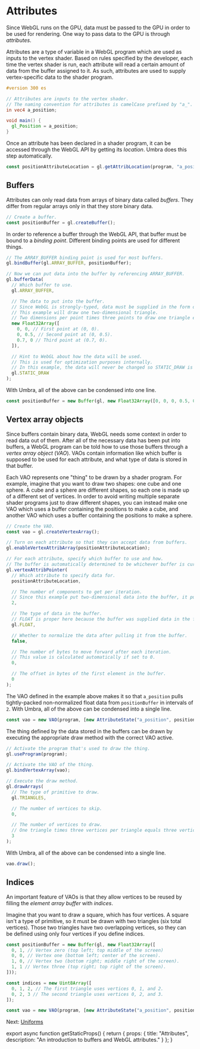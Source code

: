 
# Attributes

Since WebGL runs on the GPU, data must be passed to the GPU in order to be used for rendering.
One way to pass data to the GPU is through *attributes*.

Attributes are a type of variable in a WebGL program which are used as inputs to the vertex shader.
Based on rules specified by the developer, each time the vertex shader is run, each attribute will read a certain amount of data from the buffer assigned to it.
As such, attributes are used to supply vertex-specific data to the shader program.

```glsl
#version 300 es

// Attributes are inputs to the vertex shader.
// The naming convention for attributes is camelCase prefixed by "a_".
in vec4 a_position;

void main() {
  gl_Position = a_position;
}
```

Once an attribute has been declared in a shader program, it can be accessed through the WebGL API by getting its *location*.
Umbra does this step automatically.

```js
const positionAttributeLocation = gl.getAttribLocation(program, "a_position");
```

## Buffers

Attributes can only read data from arrays of binary data called *buffers*.
They differ from regular arrays only in that they store binary data.

```js
// Create a buffer.
const positionBuffer = gl.createBuffer();
```

In order to reference a buffer through the WebGL API, that buffer must be bound to a *binding point*.
Different binding points are used for different things.

```js
// The ARRAY_BUFFER binding point is used for most buffers.
gl.bindBuffer(gl.ARRAY_BUFFER, positionBuffer);

// Now we can put data into the buffer by referencing ARRAY_BUFFER.
gl.bufferData(
  // Which buffer to use.
  gl.ARRAY_BUFFER,

  // The data to put into the buffer.
  // Since WebGL is strongly-typed, data must be supplied in the form of a TypedArray.
  // This example will draw one two-dimensional triangle.
  // Two dimensions per point times three points to draw one triangle equals six values.
  new Float32Array([
    0, 0, // First point at (0, 0).
    0, 0.5, // Second point at (0, 0.5).
    0.7, 0 // Third point at (0.7, 0).
  ]),

  // Hint to WebGL about how the data will be used.
  // This is used for optimization purposes internally.
  // In this example, the data will never be changed so STATIC_DRAW is proper.
  gl.STATIC_DRAW
);
```

With Umbra, all of the above can be condensed into one line.
```js
const positionBuffer = new Buffer(gl, new Float32Array([0, 0, 0, 0.5, 0.7, 0]));
```

## Vertex array objects

Since buffers contain binary data, WebGL needs some context in order to read data out of them.
After all of the necessary data has been put into buffers, a WebGL program can be told how to use those buffers through a *vertex array object* (*VAO*).
VAOs contain information like which buffer is supposed to be used for each attribute, and what type of data is stored in that buffer.

Each VAO represents one "thing" to be drawn by a shader program.
For example, imagine that you want to draw two shapes: one cube and one sphere.
A cube and a sphere are different shapes, so each one is made up of a different set of vertices.
In order to avoid writing multiple separate shader programs just to draw different shapes, you can instead make one VAO which uses a buffer containing the positions to make a cube, and another VAO which uses a buffer containing the positions to make a sphere.

```js
// Create the VAO.
const vao = gl.createVertexArray();

// Turn on each attribute so that they can accept data from buffers.
gl.enableVertexAttribArray(positionAttributeLocation);

// For each attribute, specify which buffer to use and how.
// The buffer is automatically determined to be whichever buffer is currently bound to ARRAY_BUFFER.
gl.vertexAttribPointer(
  // Which attribute to specify data for.
  positionAttributeLocation,

  // The number of components to get per iteration.
  // Since this example put two-dimensional data into the buffer, it pulls two-dimensional data out.
  2,

  // The type of data in the buffer.
  // FLOAT is proper here because the buffer was supplied data in the form of a Float32Array.
  gl.FLOAT,

  // Whether to normalize the data after pulling it from the buffer.
  false,

  // The number of bytes to move forward after each iteration.
  // This value is calculated automatically if set to 0.
  0,

  // The offset in bytes of the first element in the buffer.
  0
);
```

The VAO defined in the example above makes it so that `a_position` pulls tightly-packed non-normalized float data from `positionBuffer` in intervals of `2`.
With Umbra, all of the above can be condensed into a single line.

```js
const vao = new VAO(program, [new AttributeState("a_position", positionBuffer, 2)]);
```

The thing defined by the data stored in the buffers can be drawn by executing the appropriate draw method with the correct VAO active.

```js
// Activate the program that's used to draw the thing.
gl.useProgram(program);

// Activate the VAO of the thing.
gl.bindVertexArray(vao);

// Execute the draw method.
gl.drawArrays(
  // The type of primitive to draw.
  gl.TRIANGLES,

  // The number of vertices to skip.
  0,

  // The number of vertices to draw.
  // One triangle times three vertices per triangle equals three vertices.
  3
);
```

With Umbra, all of the above can be condensed into a single line.

```js
vao.draw();
```

## Indices

An important feature of VAOs is that they allow vertices to be reused by filling the *element array buffer* with *indices*.

Imagine that you want to draw a square, which has four vertices.
A square isn't a type of primitive, so it must be drawn with two triangles (six total vertices).
Those two triangles have two overlapping vertices, so they can be defined using only four vertices if you define indices.

```js
const positionBuffer = new Buffer(gl, new Float32Array([
  0, 1, // Vertex zero (top left; top middle of the screen)
  0, 0, // Vertex one (bottom left; center of the screen).
  1, 0, // Vertex two (bottom right; middle right of the screen).
  1, 1 // Vertex three (top right; top right of the screen).
]));

const indices = new Uint8Array([
  0, 1, 2, // The first triangle uses vertices 0, 1, and 2.
  0, 2, 3 // The second triangle uses vertices 0, 2, and 3.
]);

const vao = new VAO(program, [new AttributeState("a_position", positionBuffer, 2)], indices);
```

Next: [Uniforms](/webgl/uniforms)


export async function getStaticProps() {
  return {
    props: {
      title: "Attributes",
      description: "An introduction to buffers and WebGL attributes."
    }
  };
}
